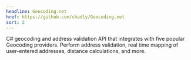 ```yaml
---
headline: Geocoding.net
href: https://github.com/chadly/Geocoding.net
sort: 2
---
```


C# geocoding and address validation API that integrates with five popular Geocoding providers. Perform address validation, real time mapping of user-entered addresses, distance calculations, and more.
